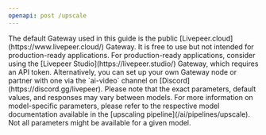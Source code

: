 ```yaml
---
openapi: post /upscale
---
```


<Info>
  The default Gateway used in this guide is the public
  [Livepeer.cloud](https://www.livepeer.cloud/) Gateway. It is free to use but
  not intended for production-ready applications. For production-ready
  applications, consider using the [Livepeer Studio](https://livepeer.studio/)
  Gateway, which requires an API token. Alternatively, you can set up your own
  Gateway node or partner with one via the `ai-video` channel on
  [Discord](https://discord.gg/livepeer).
</Info>

<Note>
  Please note that the exact parameters, default values, and responses may vary
  between models. For more information on model-specific parameters, please
  refer to the respective model documentation available in the [upscaling
  pipeline](/ai/pipelines/upscale). Not all parameters might be available for a
  given model.
</Note>
